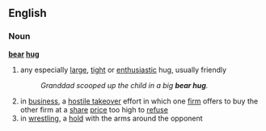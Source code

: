 ==English==
===Noun===
'''[[bear]] [[hug]]'''
#any especially [[large]], [[tight]] or [[enthusiastic]] hug, usually friendly
#:''Granddad scooped up the child in a big '''bear hug'''.''
# in [[business]], a [[hostile takeover]] effort in which one [[firm]] offers to buy the other firm at a [[share]] [[price]] too high to [[refuse]]
# in [[wrestling]], a [[hold]]  with the arms around the opponent